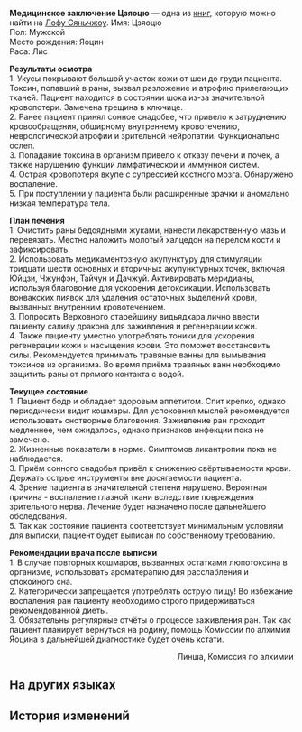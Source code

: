 {{Книга Инфобокс
|id           = 398
|Название     = Медицинское заключение Цзяоцю
|Изображение  = Item The Xianzhou Luofu Readable 3.png
|Мир          = Лофу Сяньчжоу
|Томов        = 1
|Автор        = <!--нужно добавить-->
|Описание     = Заключение о физическом состоянии стратега Яоцина, Цзяоцю.
|Том1         = {{tx}}
|Источник1    = {{tx|Отсутствует источник}}
|Персонажи    = 
|Фракции      = 
}}
'''Медицинское заключение Цзяоцю''' — одна из [[Книги|книг]], которую можно найти на [[Лофу Сяньчжоу]].
<!--
==Получение==
<gallery>
Книга НАЗВАНИЕ.png|НАЗВАНИЕ
Локация НАЗВАНИЕ.png|Расположение на карте. Ближайший пространственный якорь «[[НАЗВАНИЕ]]»
</gallery>
-->
Имя: Цзяоцю<br />
Пол: Мужской<br />
Место рождения: Яоцин<br />
Раса: Лис

'''Результаты осмотра'''<br />
1. Укусы покрывают большой участок кожи от шеи до груди пациента. Токсин, попавший в раны, вызвал разложение и атрофию прилегающих тканей. Пациент находится в состоянии шока из-за значительной кровопотери. Замечена трещина в ключице.<br />
2. Ранее пациент принял сонное снадобье, что привело к затруднению кровообращения, обширному внутреннему кровотечению, неврологической атрофии и зрительной нейропатии. Функционально ослеп.<br />
3. Попадание токсина в организм привело к отказу печени и почек, а также нарушению функций лимфатической и иммунной систем.<br />
4. Острая кровопотеря вкупе с супрессией костного мозга. Обнаружено воспаление.<br />
5. При поступлении у пациента были расширенные зрачки и аномально низкая температура тела.

'''План лечения'''<br />
1. Очистить раны бедоядными жуками, нанести лекарственную мазь и перевязать. Местно наложить молотый халцедон на перелом кости и зафиксировать.<br />
2. Использовать медикаментозную акупунктуру для стимуляции тридцати шести основных и вторичных акупунктурных точек, включая Юйцзи, Чжунфэн, Тайчун и Дачжуй. Активировать меридианы, используя благовоние для ускорения детоксикации. Использовать вонвакских пиявок для удаления остаточных выделений крови, вызванных внутренним кровотечением.<br />
3. Попросить Верховного старейшину видьядхара лично ввести пациенту саливу дракона для заживления и регенерации кожи.<br />
4. Также пациенту уместно употреблять тоники для ускорения регенерации кожи и насыщения крови. Это поможет восстановить силы. Рекомендуется принимать травяные ванны для вымывания токсинов из организма. Во время приёма травяных ванн необходимо защитить раны от прямого контакта с водой.


'''Текущее состояние'''<br />
1. Пациент бодр и обладает здоровым аппетитом. Спит крепко, однако периодически видит кошмары. Для успокоения мыслей рекомендуется использовать снотворные благовония. Заживление ран проходит медленнее, чем ожидалось, однако признаков инфекции пока не замечено.<br />
2. Жизненные показатели в норме. Симптомов ликантропии пока не наблюдается.<br />
3. Приём сонного снадобья привёл к снижению свёртываемости крови. Держать острые инструменты вне досягаемости пациента.<br />
4. Зрение пациента в значительной степени нарушено. Вероятная причина - воспаление глазной ткани вследствие повреждения зрительного нерва. Лечение будет назначено после дальнейшего обследования.<br />
5. Так как состояние пациента соответствует минимальным условиям для выписки, пациент будет выписан по собственному требованию.

'''Рекомендации врача после выписки'''<br />
1. В случае повторных кошмаров, вызванных остатками люпотоксина в организме, использовать ароматерапию для расслабления и спокойного сна.<br />
2. Категорически запрещается употреблять острую пищу! Во избежание воспаления ран пациенту необходимо строго придерживаться рекомендованной диеты.<br />
3. Обязательны регулярные отчёты о процессе заживления ран. Так как пациент планирует вернуться на родину, помощь Комиссии по алхимии Яоцина в дальнейшей диагностике будет очень кстати.


<div align="right">Линша, Комиссия по алхимии</div>

==На других языках==
{{На других языках
|en   = Jiaoqiu's Follow-Up Medical Report
|zhs  = 椒丘的复诊报告书
|zht  = 椒丘的複診報告書
|ja   = 椒丘の再診報告書
|ko   = 초구의 재진 보고서
|es   = Informe médico de Jiaoqiu
|fr   = Suivi du rapport médical de Jiaoqiu
|ru   = Медицинское заключение Цзяоцю
|th   = เวชระเบียนของ Jiaoqiu
|vi   = Báo Cáo Tái Khám Của Jiaoqiu
|de   = Jiaoqius medizinischer Bericht
|id   = Laporan Pemeriksaan Lanjutan Jiaoqiu
|pt   = Relatório de Acompanhamento Médico de Jiaoqiu
}}

==История изменений==
{{История изменений|2.7}}